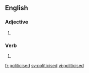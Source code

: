==English==

===Adjective===
{{en-adj}}

# {{lb|en|British spelling}} {{alternative form of|politicized|lang=en|nocap=1}}

===Verb===
{{head|en|verb form}}

# {{en-past of|politicise}}

[[fr:politicised]]
[[sv:politicised]]
[[vi:politicised]]